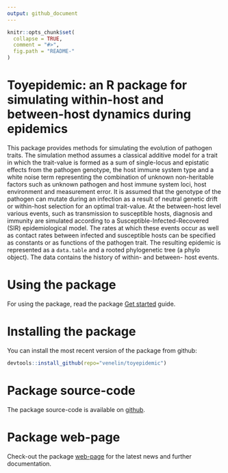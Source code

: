 ```yaml
---
output: github_document
---
```


<!-- README.md is generated from README.Rmd. Please edit that file -->

```r
knitr::opts_chunk$set(
  collapse = TRUE,
  comment = "#>",
  fig.path = "README-"
)
```

# Toyepidemic: an R package for simulating within-host and between-host dynamics during epidemics
This package provides methods for simulating the evolution of pathogen traits. The simulation method assumes a classical additive model for a trait in which the trait-value is formed as a sum of single-locus and epistatic effects from the pathogen genotype, the host immune system type and a white noise term representing the combination of unknown non-heritable factors such as unknown pathogen and host immune system loci, host environment and measurement error. It is assumed that the genotype of the pathogen can mutate during an infection as a result of neutral genetic drift or within-host selection for an optimal trait-value. At the between-host level various events, such as transmission to susceptible hosts, diagnosis and immunity are simulated according to a Susceptible-Infected-Recovered (SIR) epidemiological model. The rates at which these events occur as well as contact rates between infected and susceptible hosts can be specified as constants or as functions of the pathogen trait. The resulting epidemic is represented as a `data.table` and a rooted phylogenetic tree (a phylo object). The data contains the history of within- and between- host events. 

# Using the package
For using the package, read the package [Get started](https://venelin.github.io/toyepidemic/articles/UserGuide.html) guide.

# Installing the package
You can install the most recent version of the package from github:
```r
devtools::install_github(repo="venelin/toyepidemic")
```

# Package source-code
The package source-code is available on [github](https://github.com/venelin/toyepidemic.git).

# Package web-page
Check-out the package [web-page](https://venelin.github.io/toyepidemic/index.html) for the latest news and further documentation.

